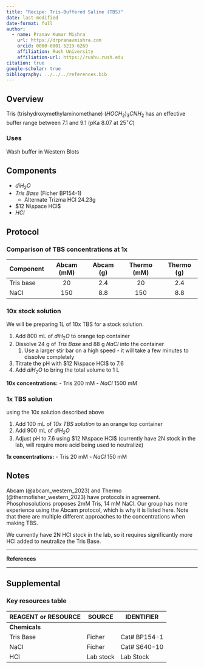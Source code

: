 ```yaml
---
title: "Recipe: Tris-Buffered Saline (TBS)"
date: last-modified
date-format: full
author:
  - name: Pranav Kumar Mishra
    url: https://drpranavmishra.com
    orcid: 0000-0001-5219-6269 
    affiliation: Rush University
    affiliation-url: https://rushu.rush.edu 
citation: true
google-scholar: true
bibliography: ../../../references.bib
---
```


## Overview

Tris (trishydroxymethylaminomethane) $(HOCH_2)_3CNH_2$ has an effective buffer range between 7.1 and 9.1 (pKa 8.07 at $25 ^\circ C$)

### Uses

Wash buffer in Western Blots

## Components

-   $diH_2O$
-   *Tris Base* (Ficher BP154-1)
    -   Alternate Trizma HCl 24.23g
-   $12 N\space HCl$
-   $HCl$

## Protocol

### Comparison of TBS concentrations at 1x

| Component | Abcam (mM) | Abcam (g) | Thermo (mM) | Thermo (g) |
|-----------|:----------:|:---------:|:-----------:|:----------:|
| Tris base |     20     |    2.4    |     20      |    2.4     |
| NaCl      |    150     |    8.8    |     150     |    8.8     |

### 10x stock solution

We will be preparing 1L of 10x TBS for a stock solution.

1.  Add 800 mL of $diH_2O$ to orange top container
2.  Dissolve 24 g of *Tris Base* and 88 g $NaCl$ into the container
    1.  Use a larger stir bar on a high speed - it will take a few minutes to dissolve completely
3.  Titrate the pH with $12 N\space HCl$ to 7.6
4.  Add $diH_2O$ to bring the total volume to 1 L

**10x concentrations:** - Tris 200 mM - $NaCl$ 1500 mM

### 1x TBS solution

using the 10x solution described above

1.  Add 100 mL of *10x TBS solution* to an orange top container
2.  Add 900 mL of $diH_2O$
3.  Adjust pH to 7.6 using $12 N\space HCl$ (currently have 2N stock in the lab, will require more acid being used to neutralize)

**1x concentrations:** - Tris 20 mM - $NaCl$ 150 mM

## Notes

Abcam (@abcam_western_2023) and Thermo (@thermofisher_western_2023) have protocols in agreement. Phosphosolutions proposes 2mM Tris, 14 mM NaCl. Our group has more experience using the Abcam protocol, which is why it is listed here. Note that there are multiple different approaches to the concentrations when making TBS.

We currently have 2N HCl stock in the lab, so it requires significantly more HCl added to neutralize the Tris Base.

----

**References**

::: {#refs}
:::

------------------------------------------------------------------------

## Supplemental

### Key resources table

| **REAGENT or RESOURCE** | **SOURCE** | **IDENTIFIER** |
|-------------------------|------------|----------------|
| **Chemicals**           |            |                |
| Tris Base               | Ficher     | Cat# BP154-1   |
| NaCl                    | Ficher     | Cat# S640-10   |
| HCl                     | Lab stock  | Lab Stock      |
